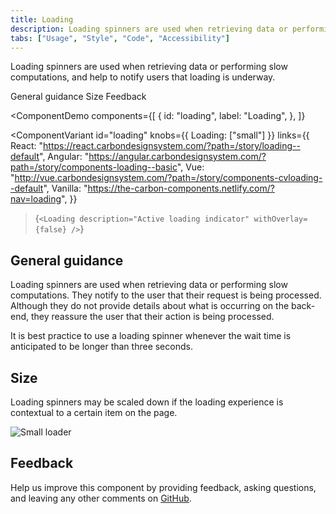```yaml
---
title: Loading
description: Loading spinners are used when retrieving data or performing slow computations, and help to notify users that loading is underway.
tabs: ["Usage", "Style", "Code", "Accessibility"]
---
```


<PageDescription>

Loading spinners are used when retrieving data or performing slow computations, and help to notify users that loading is underway.

</PageDescription>

<AnchorLinks>

<AnchorLink>General guidance</AnchorLink>
<AnchorLink>Size</AnchorLink>
<AnchorLink>Feedback</AnchorLink>

</AnchorLinks>

<ComponentDemo
  components={[
    {
      id: "loading",
      label: "Loading",
    },
  ]}
>
  <ComponentVariant
    id="loading"
    knobs={{ Loading: ["small"] }}
    links={{
      React:
        "https://react.carbondesignsystem.com/?path=/story/loading--default",
      Angular:
        "https://angular.carbondesignsystem.com/?path=/story/components-loading--basic",
      Vue:
        "http://vue.carbondesignsystem.com/?path=/story/components-cvloading--default",
      Vanilla: "https://the-carbon-components.netlify.com/?nav=loading",
    }}
  >{`
    <Loading
      description="Active loading indicator" withOverlay={false}
    />
  `}</ComponentVariant>
</ComponentDemo>

## General guidance

Loading spinners are used when retrieving data or performing slow computations. They notify to the user that their request is being processed. Although they do not provide details about what is occurring on the back-end, they reassure the user that their action is being processed.

It is best practice to use a loading spinner whenever the wait time is anticipated to be longer than three seconds.

## Size

Loading spinners may be scaled down if the loading experience is contextual to a certain item on the page.

<Row>
<Column colLg={8}>

![Small loader](images/loading-usage-2.png)

</Column>
</Row>

## Feedback

Help us improve this component by providing feedback, asking questions, and leaving any other comments on [GitHub](https://github.com/carbon-design-system/carbon-website/issues/new?assignees=&labels=feedback&template=feedback.md).
